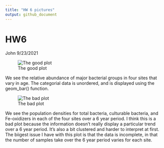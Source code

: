 ---
title: "HW 6 pictures"
output: github_document
---

HW6
================
John
9/23/2021

![The good plot](C:\Users\Owner\Pictures\Micr475_goodplot.JPG)

We see the relative abundance of major bacterial groups in four sites
that vary in age. The categorial data is unordered, and is displayed
using the geom\_bar() function.

![The bad plot](C:\Users\Owner\Pictures\Micr475_badplot.JPG)

We see the population densities for total bacteria, culturable bacteria,
and Fe-oxidizers in each of the four sites over a 6 year period. I think
this is a bad plot because the information doesn’t really display a
particular trend over a 6 year period. It’s also a bit clustered and
harder to interpret at first. The biigest issue I have with this plot is
that the data is incomplete, in that the number of samples take over the
6 year period varies for each site.
